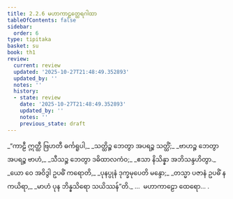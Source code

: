 ```yaml
---
title: 2.2.6 မဟာကာဠတ္ထေရဂါထာ
tableOfContents: false
sidebar:
  order: 6
type: tipitaka
basket: su
book: th1
review:
  current: review
  updated: '2025-10-27T21:48:49.352893'
  updated_by: ''
  notes: ''
  history:
  - state: review
    date: '2025-10-27T21:48:49.352893'
    updated_by: ''
    notes: ''
    previous_state: draft
---
```



<ReviewStatus review={frontmatter.review} showDetails={true} />

<HypothesisAnnotation frontmatter={frontmatter} />

<DynamicBreadcrumb />

<Division number="151" book="th1" e="ch" v="19" p="251">

<Paragraph number="321" type="verses" book="th1">
_“ကာဠီ ဣတ္ထီ ဗြဟတီ ဓင်္ကရူပါ,_  
_သတ္ထိဉ္စ ဘေတွာ အပရဉ္စ သတ္ထိံ;_  
_ဗာဟဉ္စ ဘေတွာ အပရဉ္စ ဗာဟံ,_  
_သီသဉ္စ ဘေတွာ ဒဓိထာလကံဝ;_  
_ဧသာ နိသိန္နာ အဘိသန္ဒဟိတွာ._  

</Paragraph>

</Division>
<Division number="152" book="th1" e="ch" v="19" p="251">

<Paragraph number="322" type="verses" book="th1">
_ယော ဝေ အဝိဒွါ ဥပဓိံ ကရောတိ,_  
_ပုနပ္ပုနံ ဒုက္ခမုပေတိ မန္ဒော;_  
_တသ္မာ ပဇာနံ ဥပဓိံ န ကယိရာ,_  
_မာဟံ ပုန ဘိန္နသိရော သယိဿန်”တိ._  


</Paragraph>
</Division>

<Paragraph number="323" type="center" book="th1">
…  မဟာကာဠော ထေရော… .
</Paragraph>